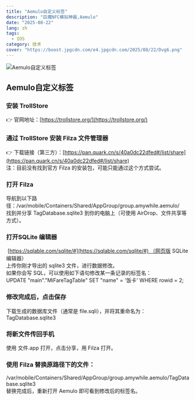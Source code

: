 ```yaml
---
title: "Aemulo自定义标签"
description: "巨魔NFC模拟神器,Aemulo"
date: "2025-08-22"
lang: zh
tags:
  - IOS
category: 技术
cover: "https://boost.jpgcdn.com/e4.jpgcdn.com/2025/08/22/Dvg6.png"
---
```



<Image
  src="https://boost.jpgcdn.com/e4.jpgcdn.com/2025/08/22/Dvg6.png"
  alt="Aemulo自定义标签"
  width={999}
  height={527}
  isArticleImage={true}
/>

## Aemulo自定义标签
### 安装 TrollStore  
👉 官网地址：[https://trollstore.org/](https://trollstore.org/)
### 通过 TrollStore 安装 Filza 文件管理器  
👉 下载链接（第三方）：[https://pan.quark.cn/s/40a0dc22dfed#/list/share](https://pan.quark.cn/s/40a0dc22dfed#/list/share)  
注：目前没有找到官方 Filza 的安装包，可能只能通过这个方式尝试。
### 打开 Filza
导航到以下路径：/var/mobile/Containers/Shared/AppGroup/group.amywhile.aemulo/  
找到并分享 TagDatabase.sqlite3 到你的电脑上（可使用 AirDrop、文件共享等方式）。
### 打开SQLite 编辑器
 [https://sqlable.com/sqlite/#](https://sqlable.com/sqlite/#) （网页版 SQLite 编辑器）  
上传你刚才导出的 sqlite3 文件，进行数据修改。  
如果你会写 SQL，可以使用如下语句修改某一条记录的标签名：  
UPDATE "main"."MiFareTagTable" SET "name" = '饭卡' WHERE rowid = 2;
### 修改完成后，点击保存
下载生成的数据库文件（通常是 file.sqli），并将其重命名为：  
TagDatabase.sqlite3
### 将新文件传回手机
使用 文件.app 打开，点击分享，用 Filza 打开。
### 使用 Filza 替换原路径下的文件：  
/var/mobile/Containers/Shared/AppGroup/group.amywhile.aemulo/TagDatabase.sqlite3  
替换完成后，重新打开 Aemulo 即可看到修改后的标签名。